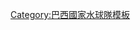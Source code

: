 {{National squad
  | name      = 2016年奧運會男子水球巴西參賽名單
  | bg        = #FFD700
  | fg        = green
  |bordercolor= blue
  | country   = 巴西
  | team link = 巴西國家男子水球隊
  | title     = 巴西參賽名單
  | comp      = 2016年夏季奧林匹克運動會  – 主辦國
  | comp link = 2016年夏季奧林匹克運動會男子水球比賽
  | p1        = [[斯洛博丹·索羅]]
  | p2        = [[喬納斯·克里維拉]]
  | p3        = [[魯達·佛朗哥]]
  | p4        = [[伊維斯·岡薩雷茲]]
  | p5        = [[保羅·薩勒米]]
  | p6        = [[貝爾納多·戈梅斯]]
  | p7        = [[阿德里安·德爾加多]]
  | p8        = [[費利佩·席爾瓦]]
  | p9        = [[貝爾納多·羅沙]]
  | p10       = [[費利佩·佩羅尼]]
  | p11       = [[古斯塔沃·吉馬良斯]]
  | p12       = [[約瑟普·夫立契]]
  | p13       = [[費尼希斯·比亞吉·安東尼利]]
  | coach     = [[Ratko Rudić|R. Rudić]]
}}</div></div><noinclude>{{documentation}}
[[Category:巴西國家水球隊模板]]
</noinclude>